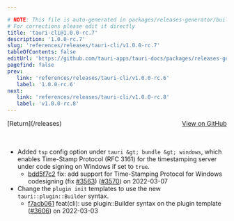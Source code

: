 ```yaml
---

# NOTE: This file is auto-generated in packages/releases-generator/build.ts
# For corrections please edit it directly
title: 'tauri-cli@1.0.0-rc.7'
description: '1.0.0-rc.7'
slug: 'references/releases/tauri-cli/v1.0.0-rc.7'
tableOfContents: false
editUrl: 'https://github.com/tauri-apps/tauri-docs/packages/releases-generator/build.ts'
pagefind: false
prev:
   link: 'references/releases/tauri-cli/v1.0.0-rc.6'
   label: '1.0.0-rc.6'
next:
   link: 'references/releases/tauri-cli/v1.0.0-rc.8'
   label: 'v1.0.0-rc.8'
---
```


			

<ReleaseSidebar slug="references/releases/tauri-cli"  packageName="tauri-cli" />

<div style="margin-bottom:3rem; display: flex; justify-content: space-between; align-items: center"><span>[Return](/releases)</span><span><a href="https://github.com/tauri-apps/tauri/releases/tag/tauri-cli-v1.0.0-rc.7">View on GitHub</a></span></div>

- Added `tsp` config option under `tauri &gt; bundle &gt; windows`, which enables Time-Stamp Protocol (RFC 3161) for the timestamping
  server under code signing on Windows if set to `true`.
  - [bdd5f7c2](https://www.github.com/tauri-apps/tauri/commit/bdd5f7c2f03af4af8b60a9527e55bb18525d989b) fix: add support for Time-Stamping Protocol for Windows codesigning (fix [#3563](https://www.github.com/tauri-apps/tauri/pull/3563)) ([#3570](https://www.github.com/tauri-apps/tauri/pull/3570)) on 2022-03-07
- Change the `plugin init` templates to use the new `tauri::plugin::Builder` syntax.
  - [f7acb061](https://www.github.com/tauri-apps/tauri/commit/f7acb061e4d1ecdbfe182793587632d7ba6d8eff) feat(cli): use plugin::Builder syntax on the plugin template ([#3606](https://www.github.com/tauri-apps/tauri/pull/3606)) on 2022-03-03

